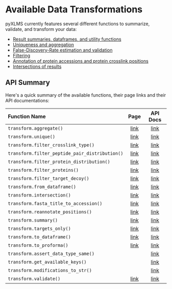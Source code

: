 # Available Data Transformations

pyXLMS currently features several different functions to summarize, validate, and transform your data:

- [Result summaries, dataframes, and utility functions](/docs/transform/summary_and_util)
- [Uniqueness and aggregation](/docs/transform/aggregate)
- [False-Discovery-Rate estimation and validation](/docs/transform/validate)
- [Filtering](/docs/transform/filter)
- [Annotation of protein accessions and protein crosslink positions](/docs/transform/reannotate_positions)
- [Intersections of results](/docs/transform/intersection)

## API Summary

Here's a quick summary of the available functions, their page links and their API documentations:

| Function Name                                  | Page                                         | API Docs |
|:-----------------------------------------------|:--------------------------------------------:|:--------:|
| `transform.aggregate()`                        | [link](/docs/transform/aggregate)            | [link](https://hgb-bin-proteomics.github.io/pyXLMS/pyXLMS.transform.html#pyXLMS.transform.aggregate.aggregate) |
| `transform.unique()`                           | [link](/docs/transform/aggregate)            | [link](https://hgb-bin-proteomics.github.io/pyXLMS/pyXLMS.transform.html#pyXLMS.transform.aggregate.unique) |
| `transform.filter_crosslink_type()`            | [link](/docs/transform/filter)               | [link](https://hgb-bin-proteomics.github.io/pyXLMS/pyXLMS.transform.html#pyXLMS.transform.filter.filter_crosslink_type) |
| `transform.filter_peptide_pair_distribution()` | [link](/docs/transform/filter)               | [link](https://hgb-bin-proteomics.github.io/pyXLMS/pyXLMS.transform.html#pyXLMS.transform.filter.filter_peptide_pair_distribution) |
| `transform.filter_protein_distribution()`      | [link](/docs/transform/filter)               | [link](https://hgb-bin-proteomics.github.io/pyXLMS/pyXLMS.transform.html#pyXLMS.transform.filter.filter_protein_distribution) |
| `transform.filter_proteins()`                  | [link](/docs/transform/filter)               | [link](https://hgb-bin-proteomics.github.io/pyXLMS/pyXLMS.transform.html#pyXLMS.transform.filter.filter_proteins) |
| `transform.filter_target_decoy()`              | [link](/docs/transform/filter)               | [link](https://hgb-bin-proteomics.github.io/pyXLMS/pyXLMS.transform.html#pyXLMS.transform.filter.filter_target_decoy) |
| `transform.from_dataframe()`                   | [link](/docs/transform/summary_and_util)     | [link](https://hgb-bin-proteomics.github.io/pyXLMS/pyXLMS.transform.html#pyXLMS.transform.from_dataframe.from_dataframe) |
| `transform.intersection()`                     | [link](/docs/transform/intersection)         | [link](https://hgb-bin-proteomics.github.io/pyXLMS/pyXLMS.transform.html#pyXLMS.transform.intersection.intersection) |
| `transform.fasta_title_to_accession()`         | [link](/docs/transform/reannotate_positions) | [link](https://hgb-bin-proteomics.github.io/pyXLMS/pyXLMS.transform.html#pyXLMS.transform.reannotate_positions.fasta_title_to_accession) |
| `transform.reannotate_positions()`             | [link](/docs/transform/reannotate_positions) | [link](https://hgb-bin-proteomics.github.io/pyXLMS/pyXLMS.transform.html#pyXLMS.transform.reannotate_positions.reannotate_positions) |
| `transform.summary()`                          | [link](/docs/transform/summary_and_util)     | [link](https://hgb-bin-proteomics.github.io/pyXLMS/pyXLMS.transform.html#pyXLMS.transform.summary.summary) |
| `transform.targets_only()`                     | [link](/docs/transform/filter)               | [link](https://hgb-bin-proteomics.github.io/pyXLMS/pyXLMS.transform.html#pyXLMS.transform.targets_only.targets_only) |
| `transform.to_dataframe()`                     | [link](/docs/transform/summary_and_util)     | [link](https://hgb-bin-proteomics.github.io/pyXLMS/pyXLMS.transform.html#pyXLMS.transform.to_dataframe.to_dataframe) |
| `transform.to_proforma()`                      | [link](/docs/transform/summary_and_util)     | [link](https://hgb-bin-proteomics.github.io/pyXLMS/pyXLMS.transform.html#pyXLMS.transform.to_proforma.to_proforma) |
| `transform.assert_data_type_same()`            |                                              | [link](https://hgb-bin-proteomics.github.io/pyXLMS/pyXLMS.transform.html#pyXLMS.transform.util.assert_data_type_same) |
| `transform.get_available_keys()`               |                                              | [link](https://hgb-bin-proteomics.github.io/pyXLMS/pyXLMS.transform.html#pyXLMS.transform.util.get_available_keys) |
| `transform.modifications_to_str()`             |                                              | [link](https://hgb-bin-proteomics.github.io/pyXLMS/pyXLMS.transform.html#pyXLMS.transform.util.modifications_to_str) |
| `transform.validate()`                         | [link](/docs/transform/validate)             | [link](https://hgb-bin-proteomics.github.io/pyXLMS/pyXLMS.transform.html#pyXLMS.transform.validate.validate) |
